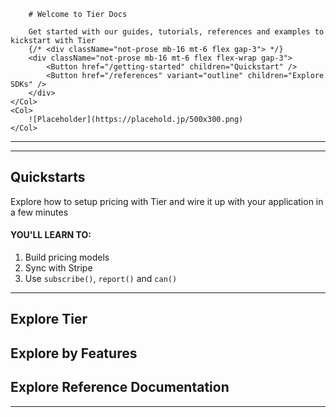 <Row>
    <Col>

        # Welcome to Tier Docs

        Get started with our guides, tutorials, references and examples to kickstart with Tier
        {/* <div className="not-prose mb-16 mt-6 flex gap-3"> */}
        <div className="not-prose mb-16 mt-6 flex flex-wrap gap-3">
            <Button href="/getting-started" children="Quickstart" />
            <Button href="/references" variant="outline" children="Explore SDKs" />
        </div>
    </Col>
    <Col>
        ![Placeholder](https://placehold.jp/500x300.png)
    </Col>

</Row>

---

<NewToTier />

---

## Quickstarts

Explore how to setup pricing with Tier and wire it up with your application in a few minutes

#### YOU'LL LEARN TO:

1. Build pricing models
2. Sync with Stripe
3. Use `subscribe()`, `report()` and `can()`

<Quickstarts />

---

## Explore Tier

<ExploreTier />

## Explore by Features

<ExploreFeatures />

## Explore Reference Documentation

<ExploreReferences />

---

<MainFooter />
